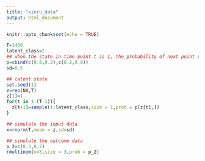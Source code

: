 ```yaml
---
title: "xinru_data"
output: html_document
---
```


```r
knitr::opts_chunk$set(echo = TRUE)
```

```r
T=1460
latent_class=2
## when the state in time point t is 1, the probability of next point equals to 1 is 0.8
p=cbind(c(0.8,0.2),c(0.2,0.8))
sd=0.5

## latent state
set.seed(1)
z=rep(NA,T)
z[1]=1
for(t in 1:(T-1)){
  z[t+1]=sample(1:latent_class,size = 1,prob = p[z[t],])
}

## simulate the input data
x=rnorm(T,mean = z,sd=sd)

## simulate the outcome data
p_2=c(0.3,0.7)
rmultinom(n=3,size = 3,prob = p_2)
```

